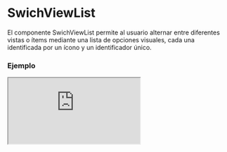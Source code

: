 # SwichViewList

El componente SwichViewList permite al usuario alternar entre diferentes vistas o ítems mediante una lista de opciones visuales, cada una identificada por un ícono y un identificador único.


### Ejemplo

<Iframe minHeightIframe="30dvh" src="https://fenextjs-component-storybook.vercel.app/iframe.html?args=&id=swichview-list--index&viewMode=story" />

### Importación

Para importar el componente SwichViewList, se puede hacer desde fenextjs

```tsx copy
import { SwichViewList } from "fenextjs";
```

### Parámetros

| Parámetro | Tipo | Requerido | Default | Descripcion |
| --------- | ---- | --------- | ------- | ----------- |
| className | string | no | "" | Clase CSS para el contenedor del componente. |
| defaultValue | T | no | undefined | Valor predeterminado de la opción seleccionada. |
| onChange | (e?: T) =\> void | no | undefined | Función de cambio que se ejecuta al seleccionar una nueva opción. |
| list | \{ id: T; icon: ReactNode; \}[] | no | [] | Lista de ítems con íconos y identificadores únicos para cada opción. |
| name | string | no | "fenext-swich-view" | Nombre del grupo de opciones, útil para identificación en formularios. |

### Storybook

Para ver el storybook del componente lo puede hacer con este [link](https://fenextjs-component-storybook.vercel.app/?path=/story/swichview-list--index)

### Usos

- Ejemplo básico

```tsx copy
<SwichViewList list={[{ id: "1", icon: <Icon1 /> }, { id: "2", icon: <Icon2 /> }]} />
```

- Con valor predeterminado y función de cambio

```tsx copy
<SwichViewList defaultValue="1" onChange={(e) => console.log("Seleccionado:", e)} list={[{ id: "1", icon: <Icon1 /> }, { id: "2", icon: <Icon2 /> }]} />
```

- Uso en un formulario

```tsx copy
<SwichViewList name="viewSwitch" list={[{ id: "grid", icon: <GridIcon /> }, { id: "list", icon: <ListIcon /> }]} />
```

